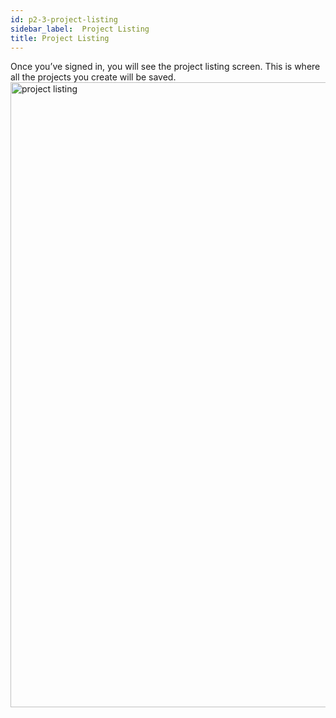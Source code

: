 ```yaml
---
id: p2-3-project-listing
sidebar_label:  Project Listing 
title: Project Listing 
---
```


Once you’ve signed in, you will see the project listing screen. This is where all the projects you create will be saved. 
<img src="/AutographaV2-1-0/project-listing.png"  width="1000px" alt="project listing"/>